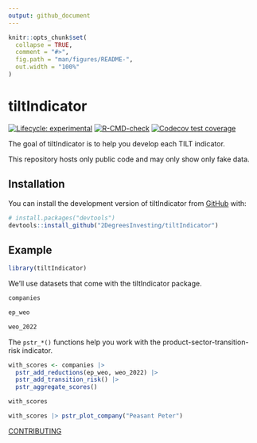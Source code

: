 ```yaml
---
output: github_document
---
```


<!-- README.md is generated from README.Rmd. Please edit that file -->

```r
knitr::opts_chunk$set(
  collapse = TRUE,
  comment = "#>",
  fig.path = "man/figures/README-",
  out.width = "100%"
)
```

# tiltIndicator

<!-- badges: start -->
[![Lifecycle: experimental](https://img.shields.io/badge/lifecycle-experimental-orange.svg)](https://lifecycle.r-lib.org/articles/stages.html#experimental)
[![R-CMD-check](https://github.com/2DegreesInvesting/tiltIndicator/actions/workflows/R-CMD-check.yaml/badge.svg)](https://github.com/2DegreesInvesting/tiltIndicator/actions/workflows/R-CMD-check.yaml)
[![Codecov test coverage](https://codecov.io/gh/2DegreesInvesting/tiltIndicator/branch/main/graph/badge.svg)](https://app.codecov.io/gh/2DegreesInvesting/tiltIndicator?branch=main)
<!-- badges: end -->

The goal of tiltIndicator is to help you develop each TILT indicator.

This repository hosts only public code and may only show only fake data.

## Installation

You can install the development version of tiltIndicator from [GitHub](https://github.com/) with:

``` r
# install.packages("devtools")
devtools::install_github("2DegreesInvesting/tiltIndicator")
```

## Example

```r
library(tiltIndicator)
```

We'll use datasets that come with the tiltIndicator package.

```r
companies

ep_weo

weo_2022
```

The `pstr_*()` functions help you work with the product-sector-transition-risk
indicator.

```r
with_scores <- companies |>
  pstr_add_reductions(ep_weo, weo_2022) |>
  pstr_add_transition_risk() |>
  pstr_aggregate_scores()

with_scores

with_scores |> pstr_plot_company("Peasant Peter")
```

[CONTRIBUTING](https://github.com/2DegreesInvesting/tiltIndicator/blob/main/.github/CONTRIBUTING.md)
